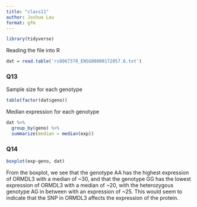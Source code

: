 ```yaml
---
title: "class11"
author: Joshua Lau
format: gfm
---
```

```r
library(tidyverse)
```


Reading the file into R
```r
dat = read.table('rs8067378_ENSG00000172057.6.txt')
```

### Q13

Sample size for each genotype

```r
table(factor(dat$geno))

```

Median expression for each genotype
```r
dat %>% 
  group_by(geno) %>%
  summarize(median = median(exp))
```

### Q14
```r

boxplot(exp~geno, dat)
```
From the boxplot, we see that the genotype AA has the highest expression of ORMDL3 with a median of ~30, and that the genotype GG has the lowest expression of ORMDL3 with a median of ~20, with the heterozygous genotype AG in between with an expression of ~25. This would seem to indicate that the SNP in ORMDL3 affects the expression of the protein.   
